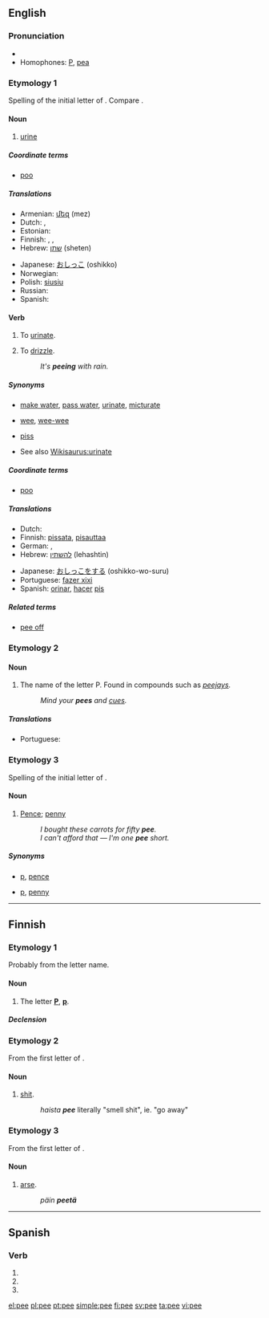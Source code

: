 {{also|p'ee}}

==English==

===Pronunciation===
* {{rhymes|iː}}
* Homophones: [[P]], [[pea]]

===Etymology 1===
Spelling of the initial letter of {{term|piss}}. Compare {{term|eff}}.

====Noun====
{{en-noun|-}}

# {{euphemism}} [[urine]]

=====Coordinate terms=====
* [[poo]]

=====Translations=====
{{trans-top|urine}}
* Armenian: [[մեզ]] (mez)
* Dutch: {{t+|nl|pis}}, {{t+|nl|plas}}
* Estonian: {{t-|et|piss}}
* Finnish: {{t+|fi|pissa}}, {{t+|fi|pisu}}, {{t+|fi|pissi}}
* Hebrew: [[שתן]] (sheten)
{{trans-mid}}
* Japanese: [[おしっこ]] (oshikko)
* Norwegian: {{t-|no|tiss|n}}
* Polish: [[siusiu]]
* Russian: {{t+|ru|моча|f|tr=močá|sc=Cyrl}}
* Spanish: {{t-|es|pis}}
{{trans-bottom}}

====Verb====
{{en-verb|pees|peeing|peed}}

# {{intransitive|colloquial}} To [[urinate]].
# {{intransitive|colloquial}} To [[drizzle]].
#: ''It's '''peeing''' with rain.''

=====Synonyms=====
* {{sense|standard terms}} [[make water]], [[pass water]], [[urinate]], [[micturate]]
* {{sense|euphemistic terms}} [[wee]], [[wee-wee]]
* {{sense|vulgar slang terms}} [[piss]]
* See also [[Wikisaurus:urinate]]

=====Coordinate terms=====
* [[poo]]

=====Translations=====
{{trans-top|to urinate}}
* Dutch: {{t+|nl|plassen}}
* Finnish: [[pissata]], [[pisauttaa]]
* German: {{t+|de|pissen}}, {{t+|de|pinkeln}}
* Hebrew: [[להשתין]] (lehashtin)
{{trans-mid}}
* Japanese: [[おしっこをする]] (oshikko-wo-suru)
* Portuguese: [[fazer xixi]]
* Spanish: [[orinar]], [[hacer]] [[pis]]
{{trans-bottom}}

=====Related terms=====
* [[pee off]]

===Etymology 2===

====Noun====
{{en-noun|s}}

# The name of the letter P. Found in compounds such as ''[[peejays]].''
#: ''Mind your '''pees''' and [[cue]]s.''

=====Translations=====
{{trans-top|name of the letter P, p}}
* Portuguese: {{t|pt|pê|m}}
{{trans-mid}}
{{trans-bottom}}

===Etymology 3===
Spelling of the initial letter of {{term|pence}}.

====Noun====
{{en-noun|pl=pee}}

# {{UK|colloquial}} [[pence|Pence]]; [[penny]] {{i|a quantity of money}}
#: ''I bought these carrots for fifty '''pee'''.''
#: ''I can't afford that — I'm one '''pee''' short.''

=====Synonyms=====
* {{sense|plural}} [[p]], [[pence]]
* {{sense|singular}} [[p]], [[penny]]

----

==Finnish==

===Etymology 1===
Probably from the {{etyl|sv|fi}} letter name.

====Noun====
{{infl|fi|noun}}

# The letter '''[[P]]''', '''[[p]]'''.

=====Declension=====
{{fi-decl-voi|pe|e|ä}}

===Etymology 2===
From the first letter of {{term|paska||shit|lang=fi}}.

====Noun====
{{infl|fi|noun}}

# {{uncountable|euphemism|lang=fi}} [[shit]].
#: ''haista '''pee''''' literally "smell shit", ie. "go away"

===Etymology 3===
From the first letter of {{term|perse||arse|lang=fi}}.

====Noun====
{{infl|fi|noun}}

# {{uncountable|euphemism|lang=fi}} [[arse]].
#: ''päin '''peetä'''''

----

==Spanish==

===Verb===
{{es-verb-form|peer}}

# {{es-verb form of|ending=er|mood=imperative|sense=affirmative|pers=2|formal=no|number=singular|[[peer]]}}
# {{es-verb form of|ending=er|mood=indicative|tense=present|pers=2|formal=yes|number=singular|[[peer]]}}
# {{es-verb form of|ending=er|mood=indicative|tense=present|pers=3|number=singular|[[peer]]}}

[[el:pee]]
[[pl:pee]]
[[pt:pee]]
[[simple:pee]]
[[fi:pee]]
[[sv:pee]]
[[ta:pee]]
[[vi:pee]]